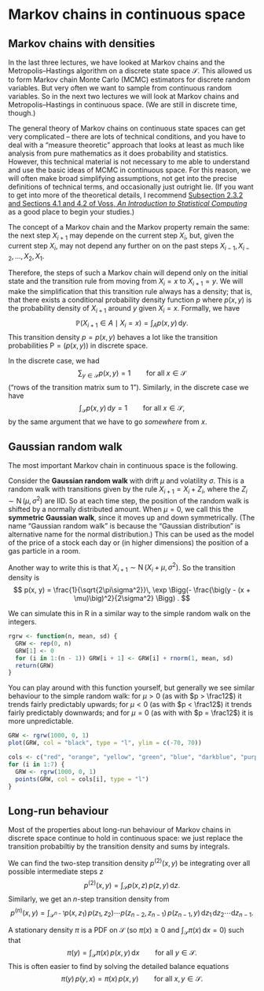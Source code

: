 # Markov chains in continuous space

## Markov chains with densities

In the last three lectures, we have looked at Markov chains and the Metropolis--Hastings algorithm on a discrete state space $\mathcal S$. This allowed us to form Markov chain Monte Carlo (MCMC) estimators for discrete random variables. But very often we want to sample from continuous random variables. So in the next two lectures we will look at Markov chains and Metropolis--Hastings in continuous space. (We are still in discrete time, though.)

The general theory of Markov chains on continuous state spaces can get very complicated -- there are lots of technical conditions, and you have to deal with a "measure theoretic" approach that looks at least as much like analysis from pure mathematics as it does probability and statistics. However, this technical material is not necessary to me able to understand and use the basic ideas of MCMC in continuous space. For this reason, we will often make broad simplifying assumptions, not get into the precise definitions of technical terms, and occasionally just outright lie. (If you want to get into more of the theoretical details, I recommend [Subsection 2.3.2 and Sections 4.1 and 4.2 of Voss, *An Introduction to Statistical Computing*](https://leeds.primo.exlibrisgroup.com/permalink/44LEE_INST/1fj430b/cdi_askewsholts_vlebooks_9781118728031) as a good place to begin your studies.)

The concept of a Markov chain and the Markov property remain the same: the next step $X_{i+1}$ may depende on the current step $X_i$, but, given the current step $X_i$, may not depend any further on on the past steps $X_{i-1}, X_{i-2}, \dots, X_2, X_1$.

Therefore, the steps of such a Markov chain will depend only on the initial state and the transition rule from moving from $X_i = x$ to $X_{i+1} = y$. We will make the simplification that this transition rule always has a density; that is, that there exists a conditional probability density function $p$ where $p(x, y)$ is the probability density of $X_{i+1}$ around $y$ given $X_i = x$. Formally, we have $$ \mathbb P(X_{i+1} \in A \mid X_i = x) = \int_A p(x, y)\,\mathrm{d} y . $$ This transition density $p = p(x, y)$ behaves a lot like the transition probabilities $\mathsf P = (p(x,y))$ in discrete space.

In the discrete case, we had $$\sum_{y \in \mathcal S} p(x, y) = 1 \qquad \text{for all } x\in \mathcal S $$ ("rows of the transition matrix sum to 1"). Similarly, in the discrete case we have $$ \int_{\mathcal S} p(x, y) \,\mathrm{d}y = 1 \qquad \text{for all } x\in \mathcal S ,$$ by the same argument that we have to go *somewhere* from $x$.

## Gaussian random walk

The most important Markov chain in continuous space is the following.

::: {#exm-gaussian1}
Consider the **Gaussian random walk** with drift $\mu$ and volatility $\sigma$. This is a random walk with transitions given by the rule $X_{i+1} = X_i + Z_i$, where the $Z_i \sim \operatorname{N}(\mu, \sigma^2)$ are IID. So at each time step, the position of the random walk is shifted by a normally distributed amount. When $\mu = 0$, we call this the **symmetric Gaussian walk**, since it moves up and down symmetrically. (The name "Gaussian random walk" is because the "Gaussian distribution" is alternative name for the normal distribution.) This can be used as the model of the price of a stock each day or (in higher dimensions) the position of a gas particle in a room.

Another way to write this is that $X_{i+1} \sim \operatorname{N}(X_i + \mu, \sigma^2)$. So the transition density is $$ p(x, y) = \frac{1}{\sqrt{2\pi\sigma^2}}\, \exp \Bigg(- \frac{\big(y - (x + \mu)\big)^2}{2\sigma^2} \Bigg) . $$

We can simulate this in R in a similar way to the simple random walk on the integers.

```r
rgrw <- function(n, mean, sd) {
  GRW <- rep(0, n)
  GRW[1] <- 0
  for (i in 1:(n - 1)) GRW[i + 1] <- GRW[i] + rnorm(1, mean, sd)
  return(GRW)
}
```

You can play around with this function yourself, but generally we see similar behaviour to the simple random walk: for $\mu > 0$ (as with $p > \frac12$) it trends fairly predictably upwards; for $\mu < 0$ (as with $p < \frac12$) it trends fairly predictably downwards; and for $\mu = 0$ (as with with $p = \frac12$) it is more unpredictable.

```r
GRW <- rgrw(1000, 0, 1)
plot(GRW, col = "black", type = "l", ylim = c(-70, 70))

cols <- c("red", "orange", "yellow", "green", "blue", "darkblue", "purple")
for (i in 1:7) {
  GRW <- rgrw(1000, 0, 1)
  points(GRW, col = cols[i], type = "l")
}
```
:::

## Long-run behaviour

Most of the properties about long-run behaviour of Markov chains in discrete space continue to hold in continuous space: we just replace the transition probabiltiy by the transition density and sums by integrals.

We can find the two-step transition density $p^{(2)}(x, y)$ be integrating over all possible intermediate steps $z$ $$ p^{(2)}(x, y) = \int_{\mathcal S} p(x, z)\,p(z, y)\,\mathrm{d} z .$$ Similarly, we get an $n$-step transition density from $$ p^{(n)}(x, y) = \int_{\mathcal S^{n-1}} p(x, z_1)\,p(z_1,z_2)\cdots p(z_{n-2},z_{n-1})\,p(z_{n-1}, y)\, \mathrm{d}z_1 \, \mathrm{d}z_2 \cdots \mathrm{d}z_{n-1} . $$

A stationary density $\pi$ is a PDF on $\mathcal S$ (so $\pi(x) \geq 0$ and $\int_{\mathcal S}\pi(x)\,\mathrm{d}x = 0$) such that $$ \pi(y) = \int_{\mathcal S} \pi(x) \,p(x,y) \,\mathrm{d}x \qquad \text{for all } y \in \mathcal S . $$ This is often easier to find by solving the detailed balance equations $$ \pi(y)\,p(y, x) = \pi(x)\,p(x, y) \qquad \text{for all } x,y \in \mathcal S . $$
